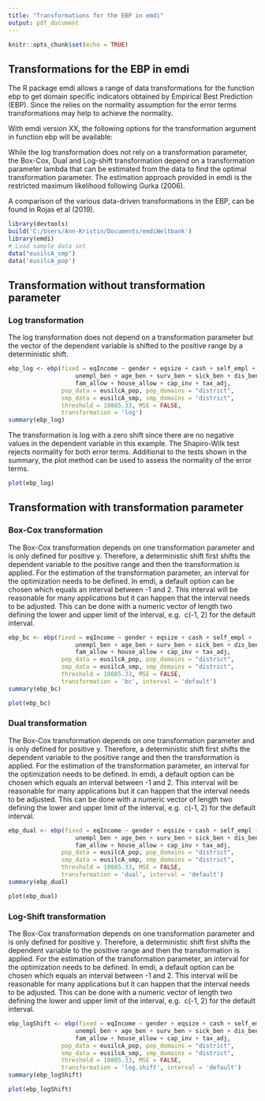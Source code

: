 ```yaml
---
title: "Transformations for the EBP in emdi"
output: pdf_document
---
```


```r
knitr::opts_chunk$set(echo = TRUE)
```

## Transformations for the EBP in emdi

The R package emdi allows a range of data transformations for the function ebp 
to get domain specific indicators obtained by Empirical Best Prediction (EBP). 
Since the relies on the normality assumption for the error terms transformations 
may help to achieve the normality. 

With emdi version XX, the following options for the transformation argument in function 
ebp will be available: 
\begin{itemize}
\item \texttt{no}: No transformation 
\item \texttt{log}: Log transformation with a deterministic shift
\item \texttt{box.cox}: Box-Cox transformation with a deterministic shift
\item \texttt{dual}: Dual transformation with a deterministic shift
\item \texttt{log.shift}: Log transformation with an optimized shift
\end{itemize}

While the log transformation does not rely on a transformation parameter, the 
Box-Cox, Dual and Log-shift transformation depend on a transformation parameter 
lambda that can be estimated from the data to find the optimal transformation 
parameter. The estimation approach provided in emdi is the restricted maximum 
likelihood following Gurka (2006). 

A comparison of the various data-driven transformations in the EBP, can be found 
in Rojas et al (2019). 

```r
library(devtools)
build('C:/Users/Ann-Kristin/Documents/emdiWeltbank')
library(emdi)
# Load sample data set
data("eusilcA_smp")
data('eusilcA_pop')
```

## Transformation without transformation parameter

### Log transformation 

The log transformation does not depend on a transformation parameter but the 
vector of the dependent variable is shifted to the positive range by a deterministic 
shift. 

```r
ebp_log <- ebp(fixed = eqIncome ~ gender + eqsize + cash + self_empl +
                   unempl_ben + age_ben + surv_ben + sick_ben + dis_ben + rent + 
                   fam_allow + house_allow + cap_inv + tax_adj, 
               pop_data = eusilcA_pop, pop_domains = "district", 
               smp_data = eusilcA_smp, smp_domains = "district",
               threshold = 10885.33, MSE = FALSE, 
               transformation = 'log')
summary(ebp_log)
```

The transformation is log with a zero shift since there are no negative values in 
the dependent variable in this example. The Shapiro-Wilk test rejects normality 
for both error terms. Additional to the tests shown in the summary, the plot 
method can be used to assess the normality of the error terms.

```r
plot(ebp_log)
```

## Transformation with transformation parameter

### Box-Cox transformation 

The Box-Cox transformation depends on one transformation parameter and is only 
defined for positive y. Therefore, a deterministic shift first shifts the dependent 
variable to the positive range and then the transformation is applied. For the 
estimation of the transformation parameter, an interval for the optimization needs 
to be defined. In emdi, a default option can be chosen which equals an interval 
between -1 and 2. This interval will be reasonable for many applications but it 
can happen that the interval needs to be adjusted. This can be done with a numeric
vector of length two defining the lower and upper limit of the interval, e.g. 
c(-1, 2) for the default interval. 

```r
ebp_bc <- ebp(fixed = eqIncome ~ gender + eqsize + cash + self_empl +
                   unempl_ben + age_ben + surv_ben + sick_ben + dis_ben + rent + 
                   fam_allow + house_allow + cap_inv + tax_adj, 
               pop_data = eusilcA_pop, pop_domains = "district", 
               smp_data = eusilcA_smp, smp_domains = "district",
               threshold = 10885.33, MSE = FALSE, 
               transformation = 'bc', interval = 'default')
summary(ebp_bc)
```


```r
plot(ebp_bc)
```

### Dual transformation 

The Box-Cox transformation depends on one transformation parameter and is only 
defined for positive y. Therefore, a deterministic shift first shifts the dependent 
variable to the positive range and then the transformation is applied. For the 
estimation of the transformation parameter, an interval for the optimization needs 
to be defined. In emdi, a default option can be chosen which equals an interval 
between -1 and 2. This interval will be reasonable for many applications but it 
can happen that the interval needs to be adjusted. This can be done with a numeric
vector of length two defining the lower and upper limit of the interval, e.g. 
c(-1, 2) for the default interval. 

```r
ebp_dual <- ebp(fixed = eqIncome ~ gender + eqsize + cash + self_empl +
                   unempl_ben + age_ben + surv_ben + sick_ben + dis_ben + rent + 
                   fam_allow + house_allow + cap_inv + tax_adj, 
               pop_data = eusilcA_pop, pop_domains = "district", 
               smp_data = eusilcA_smp, smp_domains = "district",
               threshold = 10885.33, MSE = FALSE, 
               transformation = 'dual', interval = 'default')
summary(ebp_dual)
```


```r
plot(ebp_dual)
```


### Log-Shift transformation 

The Box-Cox transformation depends on one transformation parameter and is only 
defined for positive y. Therefore, a deterministic shift first shifts the dependent 
variable to the positive range and then the transformation is applied. For the 
estimation of the transformation parameter, an interval for the optimization needs 
to be defined. In emdi, a default option can be chosen which equals an interval 
between -1 and 2. This interval will be reasonable for many applications but it 
can happen that the interval needs to be adjusted. This can be done with a numeric
vector of length two defining the lower and upper limit of the interval, e.g. 
c(-1, 2) for the default interval. 

```r
ebp_logShift <- ebp(fixed = eqIncome ~ gender + eqsize + cash + self_empl +
                   unempl_ben + age_ben + surv_ben + sick_ben + dis_ben + rent + 
                   fam_allow + house_allow + cap_inv + tax_adj, 
               pop_data = eusilcA_pop, pop_domains = "district", 
               smp_data = eusilcA_smp, smp_domains = "district",
               threshold = 10885.33, MSE = FALSE, 
               transformation = 'log.shift', interval = 'default')
summary(ebp_logShift)
```


```r
plot(ebp_logShift)
```
